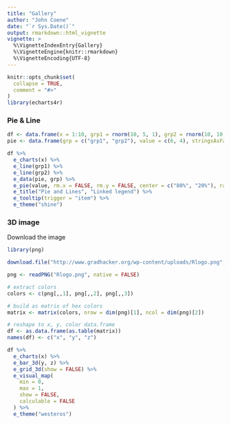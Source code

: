 ```yaml
---
title: "Gallery"
author: "John Coene"
date: "`r Sys.Date()`"
output: rmarkdown::html_vignette
vignette: >
  %\VignetteIndexEntry{Gallery}
  %\VignetteEngine{knitr::rmarkdown}
  %\VignetteEncoding{UTF-8}
---
```


```r
knitr::opts_chunk$set(
  collapse = TRUE,
  comment = "#>"
)
library(echarts4r)
```

### Pie & Line

```r
df <- data.frame(x = 1:10, grp1 = rnorm(10, 5, 1), grp2 = rnorm(10, 10, 3))
pie <- data.frame(grp = c("grp1", "grp2"), value = c(6, 4), stringsAsFactors = FALSE)

df %>% 
  e_charts(x) %>%
  e_line(grp1) %>% 
  e_line(grp2) %>% 
  e_data(pie, grp) %>% 
  e_pie(value, rm.x = FALSE, rm.y = FALSE, center = c("80%", "20%"), radius = c(0, 70)) %>% 
  e_title("Pie and Lines", "Linked legend") %>% 
  e_tooltip(trigger = "item") %>% 
  e_theme("shine")
```

### 3D image

Download the image

```r
library(png)

download.file("http://www.gradhacker.org/wp-content/uploads/Rlogo.png", destfile = "Rlogo.png", mode = "wb")

png <- readPNG("Rlogo.png", native = FALSE)
```

```r
# extract colors
colors <- c(png[,,1], png[,,2], png[,,3])

# build as matrix of hex colors
matrix <- matrix(colors, nrow = dim(png)[1], ncol = dim(png)[2])

# reshape to x, y, color data.frame 
df <- as.data.frame(as.table(matrix))
names(df) <- c("x", "y", "z")

df %>% 
  e_charts(x) %>% 
  e_bar_3d(y, z) %>% 
  e_grid_3d(show = FALSE) %>% 
  e_visual_map(
    min = 0, 
    max = 1, 
    show = FALSE,
    calculable = FALSE
  ) %>% 
  e_theme("westeros")
```